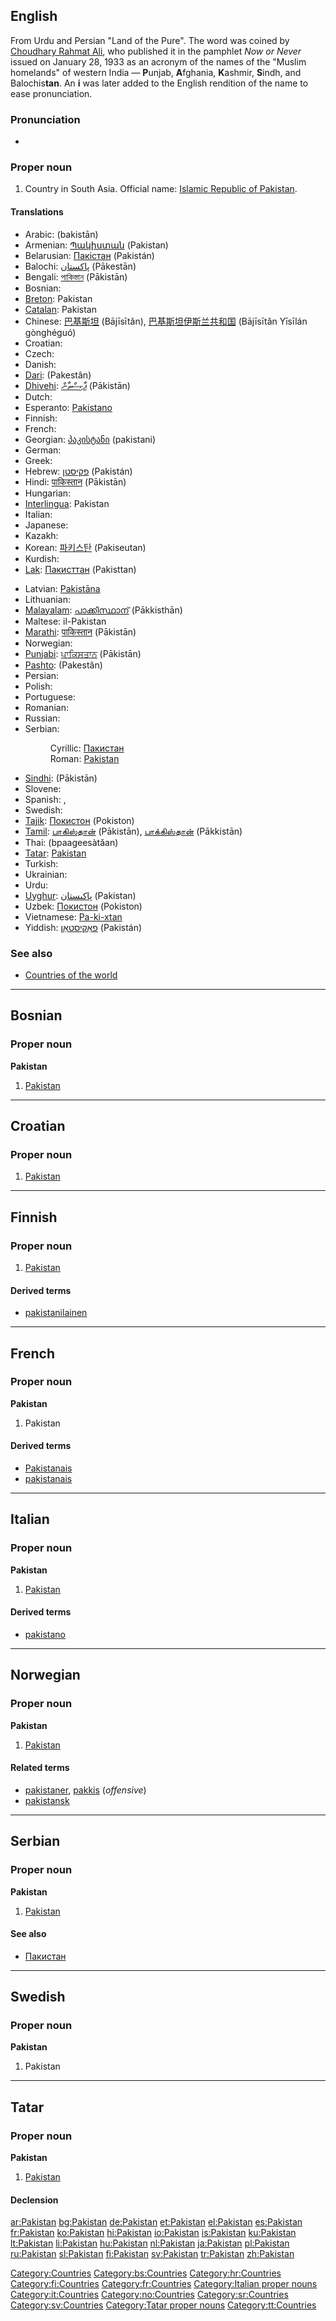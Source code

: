 {{wikipedia}}
==English==

From Urdu and Persian {{fa-Arab|[[پاکستان]]}} "Land of the Pure".  The word was coined by [[w:Choudhary Rahmat Ali|Choudhary Rahmat Ali]], who published it in the pamphlet ''Now or Never'' issued on January 28, 1933 as an acronym of the names of the "Muslim homelands" of western India — '''P'''unjab, '''A'''fghania, '''K'''ashmir, '''S'''indh,  and Balochis'''tan'''. An '''i''' was later added to the English rendition of the name to ease pronunciation.

===Pronunciation===
* {{IPA|/ˈpaːkɪst̪aːn/}}

===Proper noun===
{{en-proper noun}}

# Country in South Asia. Official name: [[w:Islamic Republic of Pakistan|Islamic Republic of Pakistan]].

====Translations====
{{trans-top|country in South Asia}}
* Arabic: {{Arab|[[باكستان]]}} (bakistān)
* Armenian: [[Պակիստան]] (Pakistan)
* Belarusian: [[Пакістан]] (Pakistán) {{m}}
* Balochi: [[پاکستان]] (Pākestān)
* Bengali: [[পাকিস্তান]] (Pākistān)
* Bosnian: {{t-|bs|Pakistan|m}}
* [[Breton]]: Pakistan
* [[Catalan]]: Pakistan
* Chinese: [[巴基斯坦]] (Bājīsītǎn), [[巴基斯坦伊斯兰共和国]] (Bājīsītǎn Yīsīlán gònghéguó)
* Croatian: {{t-|hr|Pakistan|m}}
* Czech: {{t-|cs|Pákistán|m}}
* Danish: {{t-|da|Pakistan}}
* [[Dari]]: {{fa-Arab|[[پاکستان]]}} (Pakestân)
* [[Dhivehi]]: [[ޕާކިސްތާން]] (Pākistān)
* Dutch: {{t+|nl|Pakistan}}
* Esperanto: [[Pakistano]]
* Finnish: {{t+|fi|Pakistan}}
* French: {{t+|fr|Pakistan|m}}
* Georgian: [[პაკისტანი]] (pakistani)
* German: {{t+|de|Pakistan}}
* Greek: {{t-|el|Πακιστάν|n|tr=Pakistán|sc=Grek}}
* Hebrew: [[פקיסטן]] (Pakistán)
* Hindi: [[पाकिस्तान]] (Pākistān)
* Hungarian: {{t+|hu|Pakisztán}}
* [[Interlingua]]: Pakistan
* Italian: {{t-|it|Pakistan|m}}
* Japanese: {{t+|ja|パキスタン|tr=Pakisutan|sc=Jpan}}
* Kazakh: {{t-|kk|Пәкістан|tr=Pækistan|sc=Cyrl|xs=Kazakh}}
* Korean: [[파키스탄]] (Pakiseutan)
* Kurdish: {{t-|ku|پاکستان|sc=KUchar}}
* [[Lak]]: [[Пакисттан]] (Pakisttan)
{{trans-mid}}
* Latvian: [[Pakistāna]]
* Lithuanian: {{t+|lt|Pakistanas|xs=Lithuanian}}
* [[Malayalam]]: [[പാക്കിസ്ഥാന്]] (Pākkisthān)
* Maltese: il-Pakistan
* [[Marathi]]: [[पाकिस्तान]] (Pākistān)
* Norwegian: {{t-|no|Pakistan}}
* [[Punjabi]]: [[ਪਾਕਿਸਤਾਨ]] (Pākistān)
* [[Pashto]]: {{fa-Arab|[[پاکستان]]}} (Pakestân)
* Persian: {{t-|fa|پاکستان|tr=Pakestân|sc=fa-Arab|xs=Persian}}
* Polish: {{t+|pl|Pakistan}}
* Portuguese: {{t+|pt|Paquistão|m}}
* Romanian: {{t-|ro|Pakistan|n}}
* Russian: {{t+|ru|Пакистан|m|tr=Pakistán|sc=Cyrl}}
* Serbian:
*: Cyrillic: [[Пакистан#Serbian|Пакистан]] {{m}}
*: Roman: [[Pakistan#Serbian|Pakistan]] {{m}}
* [[Sindhi]]: {{SDchar|[[پاڪستان]]}} (Pākistān)
* Slovene: {{t+|sl|Pakistan|m}}
* Spanish: {{t+|es|Pakistán|m}}, {{t+|es|Paquistán|m}}
* Swedish: {{t+|sv|Pakistan}}
* [[Tajik]]: [[Покистон]] (Pokiston)
* [[Tamil]]: [[பாகிஸ்தான்]] (Pākistān), [[பாக்கிஸ்தான்]] (Pākkistān)
* Thai: {{Thai|[[ปากีสถาน]]}} (bpaageesàtăan)
* [[Tatar]]: [[Pakistan#Tatar|Pakistan]]
* Turkish: {{t+|tr|Pakistan}}
* Ukrainian: {{t-|uk|Пакистан|m|tr=Pakistán|sc=Cyrl|xs=Ukrainian}}
* Urdu: {{t-|ur|پاکستان|tr=Pākistān|sc=ur-Arab|xs=Urdu}}
* [[Uyghur]]: [[ﭘﺎﻛﯩﺴﺘﺎﻥ]] (Pakistan)
* Uzbek: [[Покистон]] (Pokiston)
* Vietnamese: [[Pa-ki-xtan]]
* Yiddish: [[פאַקיסטאַן]] (Pakistán)
{{trans-bottom}}

===See also===
* [[Appendix:Countries of the world|Countries of the world]]

[[Category:Countries]]

----

==Bosnian==

===Proper noun===
'''Pakistan''' {{m}}

# [[Pakistan#English|Pakistan]]

[[Category:bs:Countries]]

----

==Croatian==

===Proper noun===
{{infl|hr|proper noun|g=m}}

# [[#English|Pakistan]]

[[Category:hr:Countries]]

----

==Finnish==
{{wikipedia|lang=fi}}

===Proper noun===
{{fi-noun|proper=true}}

# [[#English|Pakistan]]

====Derived terms====
* [[pakistanilainen]]

[[Category:fi:Countries]]

----

==French==

===Proper noun===
'''Pakistan''' {{m}}

# Pakistan

====Derived terms====
* [[Pakistanais]]
* [[pakistanais]]

[[Category:fr:Countries]]

----

==Italian==
{{wikipedia|lang=it}}

===Proper noun===
'''Pakistan''' {{m}}

# [[#English|Pakistan]]

====Derived terms====
* [[pakistano]]

[[Category:Italian proper nouns]]
[[Category:it:Countries]]

----

==Norwegian==

===Proper noun===
'''Pakistan'''

# [[#English|Pakistan]]

====Related terms====
* [[pakistaner]], [[pakkis]] (''offensive'')
* [[pakistansk]]

[[Category:no:Countries]]

----

==Serbian==

===Proper noun===
'''Pakistan''' {{m}}

# [[Pakistan#English|Pakistan]]

====See also====
* [[Пакистан#Serbian|Пакистан]]

[[Category:sr:Countries]]

----

==Swedish==

===Proper noun===
'''Pakistan'''

# Pakistan

[[Category:sv:Countries]]

----

==Tatar==

===Proper noun===
'''Pakistan'''

# [[Pakistan#English|Pakistan]]

====Declension====
{{tt-latin-noun|nıñ|ga|nı|da|dan}}

[[Category:Tatar proper nouns]]
[[Category:tt:Countries]]

[[ar:Pakistan]]
[[bg:Pakistan]]
[[de:Pakistan]]
[[et:Pakistan]]
[[el:Pakistan]]
[[es:Pakistan]]
[[fr:Pakistan]]
[[ko:Pakistan]]
[[hi:Pakistan]]
[[io:Pakistan]]
[[is:Pakistan]]
[[ku:Pakistan]]
[[lt:Pakistan]]
[[li:Pakistan]]
[[hu:Pakistan]]
[[nl:Pakistan]]
[[ja:Pakistan]]
[[pl:Pakistan]]
[[ru:Pakistan]]
[[sl:Pakistan]]
[[fi:Pakistan]]
[[sv:Pakistan]]
[[tr:Pakistan]]
[[zh:Pakistan]]